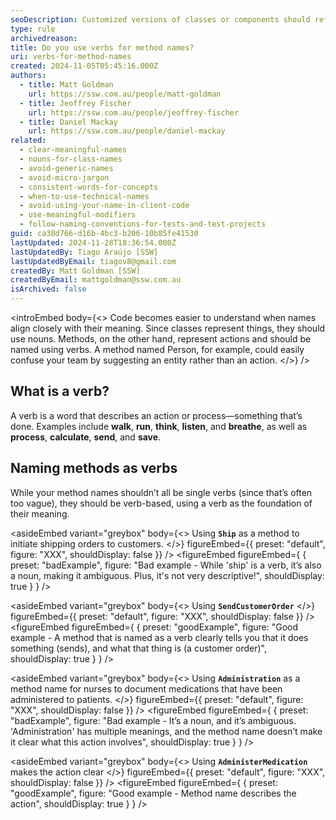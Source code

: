```yaml
---
seoDescription: Customized versions of classes or components should reflect the customization in the name.
type: rule
archivedreason:
title: Do you use verbs for method names?
uri: verbs-for-method-names
created: 2024-11-05T05:45:16.000Z
authors:
  - title: Matt Goldman
    url: https://ssw.com.au/people/matt-goldman
  - title: Jeoffrey Fischer
    url: https://ssw.com.au/people/jeoffrey-fischer
  - title: Daniel Mackay
    url: https://ssw.com.au/people/daniel-mackay
related:
  - clear-meaningful-names
  - nouns-for-class-names
  - avoid-generic-names
  - avoid-micro-jargon
  - consistent-words-for-concepts
  - when-to-use-technical-names
  - avoid-using-your-name-in-client-code
  - use-meaningful-modifiers
  - follow-naming-conventions-for-tests-and-test-projects
guid: ca38d766-d16b-4bc3-b206-10b85fe41530
lastUpdated: 2024-11-28T18:36:54.000Z
lastUpdatedBy: Tiago Araújo [SSW]
lastUpdatedByEmail: tiagov8@gmail.com
createdBy: Matt Goldman [SSW]
createdByEmail: mattgoldman@ssw.com.au
isArchived: false
---
```


<introEmbed
  body={<>
Code becomes easier to understand when names align closely with their meaning. Since classes represent things, they should use nouns. Methods, on the other hand, represent actions and should be named using verbs. A method named Person, for example, could easily confuse your team by suggesting an entity rather than an action.
  </>}
/>
## What is a verb?

A verb is a word that describes an action or process—something that’s done. Examples include **walk**, **run**, **think**, **listen**, and **breathe**, as well as **process**, **calculate**, **send**, and **save**.

## Naming methods as verbs

While your method names shouldn’t all be single verbs (since that’s often too vague), they should be verb-based, using a verb as the foundation of their meaning.

<asideEmbed
  variant="greybox"
  body={<>
    Using **`Ship`** as a method to initiate shipping orders to customers.
  </>}
  figureEmbed={{
    preset: "default",
    figure: "XXX",
    shouldDisplay: false
  }}
/>
<figureEmbed figureEmbed={ {
  preset: "badExample",
  figure: "Bad example - While 'ship' is a verb, it’s also a noun, making it ambiguous. Plus, it's not very descriptive!",
  shouldDisplay: true
} } />


<asideEmbed
  variant="greybox"
  body={<>
    Using **`SendCustomerOrder`**
  </>}
  figureEmbed={{
    preset: "default",
    figure: "XXX",
    shouldDisplay: false
  }}
/>
<figureEmbed figureEmbed={ {
  preset: "goodExample",
  figure: "Good example - A method that is named as a verb clearly tells you that it does something (sends), and what that thing is (a customer order)",
  shouldDisplay: true
} } />


<asideEmbed
  variant="greybox"
  body={<>
    Using **`Administration`** as a method name for nurses to document medications that have been administered to patients.
  </>}
  figureEmbed={{
    preset: "default",
    figure: "XXX",
    shouldDisplay: false
  }}
/>
<figureEmbed figureEmbed={ {
  preset: "badExample",
  figure: "Bad example - It’s a noun, and it’s ambiguous. 'Administration' has multiple meanings, and the method name doesn’t make it clear what this action involves",
  shouldDisplay: true
} } />


<asideEmbed
  variant="greybox"
  body={<>
    Using **`AdministerMedication`** makes the action clear
  </>}
  figureEmbed={{
    preset: "default",
    figure: "XXX",
    shouldDisplay: false
  }}
/>
<figureEmbed figureEmbed={ {
  preset: "goodExample",
  figure: "Good example - Method name describes the action",
  shouldDisplay: true
} } />
